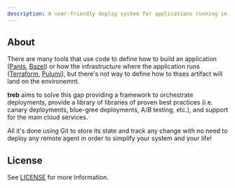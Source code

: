 ```yaml
---
description: A user-friendly deploy system for applications running in the cloud.
---
```


## About

There are many tools that use code to define how to build an application ([Pants](https://www.pantsbuild.org/), [Bazel](https://bazel.build/)) or how the infrastructure where the application runs ([Terraform](terraform.io/), [Pulumi](https://www.pulumi.com/)), but there's not way to define how to thses artifact will land on the environemnt.

**treb** aims to solve this gap providing a framework to orchestrate deployments, provide a library of libraries of 
proven best practices (i.e. canary deployments, blue-gree deployments, A/B testing, etc.), and support for the main cloud services.

All it's done using Git to store its state and track any change with no need to deploy any remote agent in order to
simplify your system and your life!

## License

See [LICENSE](https://github.com/fucina/treb/blob/main/LICENSE) for more information.
